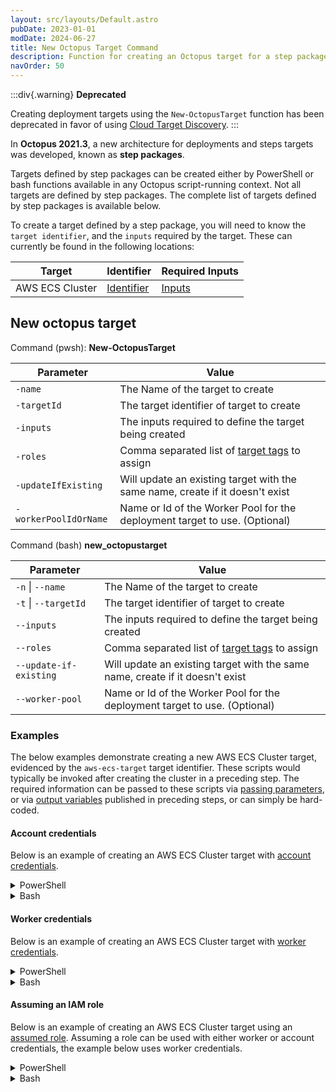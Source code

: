 ```yaml
---
layout: src/layouts/Default.astro
pubDate: 2023-01-01
modDate: 2024-06-27
title: New Octopus Target Command
description: Function for creating an Octopus target for a step package
navOrder: 50
---
```


:::div{.warning}
**Deprecated**

Creating deployment targets using the `New-OctopusTarget` function has been deprecated in favor of using [Cloud Target Discovery](/docs/infrastructure/deployment-targets/cloud-target-discovery).
:::

In **Octopus 2021.3**, a new architecture for deployments and steps targets was developed, known as **step packages**.

Targets defined by step packages can be created either by PowerShell or bash functions available in any Octopus script-running context. Not all targets are defined by step packages. The complete list of targets defined by step packages is available below.

To create a target defined by a step package, you will need to know the `target identifier`, and the `inputs` required by the target. These can currently be found in the following locations:

| Target          | Identifier                                                                                                           | Required Inputs                                                                                           |
| --------------- | -------------------------------------------------------------------------------------------------------------------- | --------------------------------------------------------------------------------------------------------- |
| AWS ECS Cluster | [Identifier](https://github.com/OctopusDeploy/step-package-ecs/blob/main/targets/ecs-target-v2/src/metadata.json#L5) | [Inputs](https://github.com/OctopusDeploy/step-package-ecs/blob/main/targets/ecs-target-v2/src/inputs.ts) |

## New octopus target

Command (pwsh): **New-OctopusTarget**

| Parameter             | Value                                                                         |
| --------------------- | ----------------------------------------------------------------------------- |
| `-name`               | The Name of the target to create                                              |
| `-targetId`           | The target identifier of target to create                                     |
| `-inputs`             | The inputs required to define the target being created                        |
| `-roles`              | Comma separated list of [target tags](/docs/infrastructure/deployment-targets/target-tags) to assign                                       |
| `-updateIfExisting`   | Will update an existing target with the same name, create if it doesn't exist |
| `-workerPoolIdOrName` | Name or Id of the Worker Pool for the deployment target to use. (Optional)    |

Command (bash) **new_octopustarget**

| Parameter              | Value                                                                         |
| ---------------------- | ----------------------------------------------------------------------------- |
| `-n` \| `--name`       | The Name of the target to create                                              |
| `-t` \| `--targetId`   | The target identifier of target to create                                     |
| `--inputs`             | The inputs required to define the target being created                        |
| `--roles`              | Comma separated list of [target tags](/docs/infrastructure/deployment-targets/target-tags) to assign                                       |
| `--update-if-existing` | Will update an existing target with the same name, create if it doesn't exist |
| `--worker-pool`        | Name or Id of the Worker Pool for the deployment target to use. (Optional)    |

### Examples

The below examples demonstrate creating a new AWS ECS Cluster target, evidenced by the `aws-ecs-target` target identifier. These scripts would typically be invoked after creating the cluster in a preceding step. The required information can be passed to these scripts via [passing parameters](/docs/deployments/custom-scripts/passing-parameters-to-scripts/), or via [output variables](/docs/deployments/custom-scripts/output-variables) published in preceding steps, or can simply be hard-coded.

#### Account credentials

Below is an example of creating an AWS ECS Cluster target with [account credentials](/docs/infrastructure/deployment-targets/amazon-ecs-cluster-target/#aws-account).

<details data-group="account-credentials">
<summary>PowerShell</summary>

```powershell PowerShell
$inputs = @"
{
    "clusterName": "$($OctopusParameters["clusterName"])",
    "region": "$($OctopusParameters["region"])",
    "authentication": {
        "credentials": {
            "type": "account",
            "account": "$($OctopusParameters["awsAccount"])",
        },
        "role": {
            "type": "noAssumedRole"
        }
    }
}
"@

New-OctopusTarget -Name "$($OctopusParameters["target_name"])" -TargetId "aws-ecs-target" -Inputs $inputs -Roles "$($OctopusParameters["role"])"
```

</details>
<details data-group="account-credentials">
<summary>Bash</summary>

```bash
read -r -d '' INPUTS <<EOT
{
    "clusterName": "$(get_octopusvariable "clusterName")",
    "name": "$(get_octopusvariable "target_name")",
    "authentication": {
        "credentials": {
            "type": "account",
            "account": "$(get_octopusvariable "awsAccount")",
        },
        "role": {
            "type": "noAssumedRole"
        }
    }
}
EOT

new_octopustarget -n "$(get_octopusvariable "target_name")" -t "aws-ecs-target" --inputs "$INPUTS" --roles "$(get_octopusvariable "role")"
```

</details>

#### Worker credentials

Below is an example of creating an AWS ECS Cluster target with [worker credentials](/docs/infrastructure/deployment-targets/amazon-ecs-cluster-target/#worker-credentials).

<details data-group="worker-credentials">
<summary>PowerShell</summary>

```powershell
$inputs = @"
{
    "clusterName": "$($OctopusParameters["clusterName"])",
    "region": "$($OctopusParameters["region"])",
    "authentication": {
        "credentials": {
            "type": "worker"
        },
        "role": {
            "type": "noAssumedRole"
        }
    }
}
"@

New-OctopusTarget -Name "$($OctopusParameters["target_name"])" -TargetId "aws-ecs-target" -Inputs $inputs -Roles "$($OctopusParameters["role"])"
```

</details>
<details data-group="worker-credentials">
<summary>Bash</summary>

```bash Bash
read -r -d '' INPUTS <<EOT
{
    "clusterName": "$(get_octopusvariable "clusterName")",
    "name": "$(get_octopusvariable "target_name")",
    "authentication": {
        "credentials": {
            "type": "worker"
        },
        "role": {
            "type": "noAssumedRole"
        }
    }
}
EOT

new_octopustarget -n "$(get_octopusvariable "target_name")" -t "aws-ecs-target" --inputs "$INPUTS" --roles "$(get_octopusvariable "role")"
```

</details>

#### Assuming an IAM role

Below is an example of creating an AWS ECS Cluster target using an [assumed role](/docs/infrastructure/deployment-targets/amazon-ecs-cluster-target/#assuming-an-iam-role). Assuming a role can be used with either worker or account credentials, the example below uses worker credentials.

<details data-group="assuming-iam-role">
<summary>PowerShell</summary>

```powershell
$inputs = @"
{
    "clusterName": "$($OctopusParameters["clusterName"])",
    "region": "$($OctopusParameters["region"])",
    "authentication": {
        "credentials": {
            "type": "worker"
        },
        "role": {
            "type": "assumeRole",
            "arn": "$($OctopusParameters["assumeRoleArn"])",  // Required
            "sessionName": "$($OctopusParameters["assumeRoleSessionName"])", // Optional
            "sessionDuration": $($OctopusParameters["assumeRoleSessionDuration"]), // Optional
            "externalId": "$($OctopusParameters["assumeRoleExternalId"])", // Optional
        }
    }
}
"@

New-OctopusTarget -Name "$($OctopusParameters["target_name"])" -TargetId "aws-ecs-target" -Inputs $inputs -Roles "$($OctopusParameters["role"])"
```

</details>
<details data-group="assuming-iam-role">
<summary>Bash</summary>

```bash
read -r -d '' INPUTS <<EOT
{
    "clusterName": "$(get_octopusvariable "clusterName")",
    "name": "$(get_octopusvariable "target_name")",
    "authentication": {
        "credentials": {
            "type": "worker"
        },
        "role": {
            "type": "assumeRole",
            "arn": "$($(get_octopusvariable "assumeRoleArn")",  // Required
            "sessionName": "$($(get_octopusvariable "assumeRoleSessionName")", // Optional
            "sessionDuration": $($(get_octopusvariable "assumeRoleSessionDuration"), // Optional
            "externalId": "$($(get_octopusvariable "assumeRoleExternalId")", // Optional
        }
    }
}
EOT

new_octopustarget -n "$(get_octopusvariable "target_name")" -t "aws-ecs-target" --inputs "$INPUTS" --roles "$(get_octopusvariable "role")"
```

</details>

<CreateDeploymentTargetsHint />